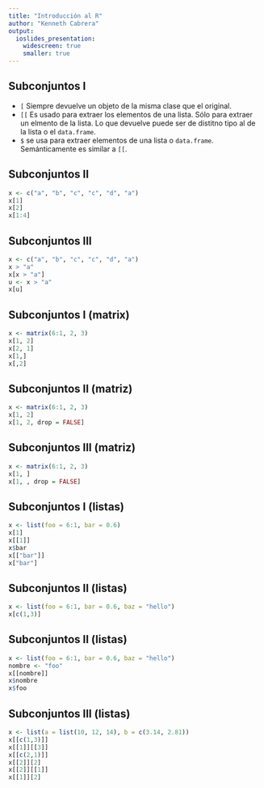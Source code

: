 ```yaml
---
title: "Introducción al R"
author: "Kenneth Cabrera"
output:
  ioslides_presentation:
    widescreen: true
    smaller: true
---
```


## Subconjuntos I

- `[` Siempre devuelve un objeto de la misma clase que el original.
- `[[` Es usado para extraer los elementos de una lista.
   Sólo para extraer un elmento de la lista. Lo que devuelve
   puede ser de distitno tipo al de la lista o el `data.frame`.
- `$` se usa para extraer elementos de una lista o `data.frame`.
   Semánticamente es similar a `[[`.

## Subconjuntos II

```r
x <- c("a", "b", "c", "c", "d", "a")
x[1]
x[2]
x[1:4]
```

## Subconjuntos III

```r
x <- c("a", "b", "c", "c", "d", "a")
x > "a"
x[x > "a"]
u <- x > "a"
x[u]
```

## Subconjuntos I (matrix)

```r
x <- matrix(6:1, 2, 3)
x[1, 2]
x[2, 1]
x[1,]
x[,2]
```

## Subconjuntos II (matriz)

```r
x <- matrix(6:1, 2, 3)
x[1, 2]
x[1, 2, drop = FALSE]

```

## Subconjuntos III (matriz)

```r
x <- matrix(6:1, 2, 3)
x[1, ]
x[1, , drop = FALSE]
```

## Subconjuntos I (listas)

```r
x <- list(foo = 6:1, bar = 0.6)
x[1]
x[[1]]
x$bar
x[["bar"]]
x["bar"]
```

## Subconjuntos II (listas)

```r
x <- list(foo = 6:1, bar = 0.6, baz = "hello")
x[c(1,3)]
```

## Subconjuntos II (listas)

```r
x <- list(foo = 6:1, bar = 0.6, baz = "hello")
nombre <- "foo"
x[[nombre]]
x$nombre
x$foo
```

## Subconjuntos III (listas)

```r
x <- list(a = list(10, 12, 14), b = c(3.14, 2.81))
x[[c(1,3)]]
x[[1]][[3]]
x[[c(2,1)]]
x[[2]][2]
x[[2]][[1]]
x[[1]][2]
```
